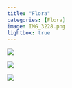 ```yaml
---
title: "Flora"
categories: [Flora]
image: IMG_3228.png
lightbox: true
---
```


![](images/IMG_2593.jpg){group="Flora"}

::: {layout="[1,1]"}
![](images/IMG_3228.jpg){group="Flora"}

![](images/IMG_2563.jp){group="Flora"}
:::

```{=html}
<style>
p {text-indent: 0px}
</style>
```
